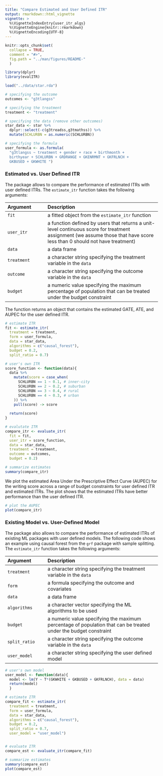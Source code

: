 ```yaml
---
title: "Compare Estimated and User Defined ITR"
output: rmarkdown::html_vignette
vignette: >
  %\VignetteIndexEntry{user_itr_algs}
  %\VignetteEngine{knitr::rmarkdown}
  %\VignetteEncoding{UTF-8}
---
```



```r
knitr::opts_chunk$set(
  collapse = TRUE,
  comment = "#>",
  fig.path = "../man/figures/README-"
  )

library(dplyr)
library(evalITR)

load("../data/star.rda")

# specifying the outcome
outcomes <- "g3tlangss"

# specifying the treatment
treatment <- "treatment"

# specifying the data (remove other outcomes)
star_data <- star %>% 
  dplyr::select(-c(g3treadss,g3tmathss)) %>%
  mutate(SCHLURBN = as.numeric(SCHLURBN))

# specifying the formula
user_formula <- as.formula(
  "g3tlangss ~ treatment + gender + race + birthmonth + 
  birthyear + SCHLURBN + GRDRANGE + GKENRMNT + GKFRLNCH + 
  GKBUSED + GKWHITE ")

```

###  Estimated vs. User Defined ITR

The package allows to compare the performance of estimated ITRs with user defined ITRs. The `estimate_itr` function takes the following arguments:

| Argument | Description              |
|:-------- | :------------------------|
| `fit`    | a fitted object from the `estimate_itr` function |
| `user_itr` | a function defined by users that returns a unit-level continuous score for treatment assignment (we assume those that have score less than 0 should not have treatment) |
| `data`   | a data frame   |
| `treatment` | a character string specifying the treatment variable in the `data` |
| `outcome` | a character string specifying the outcome variable in the `data` |
| `budget` | a numeric value specifying the maximum percentage of population that can be treated under the budget constraint |


The function returns an object that contains the estimated GATE, ATE, and AUPEC for the user defined ITR.

```r

# estimate ITR 
fit <- estimate_itr(
  treatment = treatment,
  form = user_formula,
  data = star_data,
  algorithms = c("causal_forest"),
  budget = 0.2,
  split_ratio = 0.7)

# user's own ITR
score_function <- function(data){
  data %>% 
    mutate(score = case_when(
      SCHLURBN == 1 ~ 0.1, # inner-city
      SCHLURBN == 2 ~ 0.2, # suburban
      SCHLURBN == 3 ~ 0.4, # rural
      SCHLURBN == 4 ~ 0.3, # urban
    )) %>%
    pull(score) -> score
    
  return(score)
}

# evalutate ITR
compare_itr <- evaluate_itr(
  fit = fit,
  user_itr = score_function,
  data = star_data,
  treatment = treatment,
  outcome = outcomes,
  budget = 0.2)

# summarize estimates
summary(compare_itr)
```

We plot the estimated Area Under the Prescriptive Effect Curve (AUPEC) for the writing score across a range of budget constraints for user defined ITR and estimated ITRs. The plot shows that the estimated ITRs have better performance than the user defined ITR.

```r
# plot the AUPEC 
plot(compare_itr)
```


### Existing Model vs. User-Defined Model

The package also allows to compare the performance of estimated ITRs of existing ML packages with user defined models. The following code shows an example using causal forest from the `grf` package with sample splitting. The `estimate_itr` function takes the following arguments:

| Argument | Description              |
|:-------- | :------------------------|
| `treatment` | a character string specifying the treatment variable in the `data` |
| `form`   | a formula specifying the outcome and covariates |
| `data`   | a data frame   |
| `algorithms` | a character vector specifying the ML algorithms to be used |
| `budget` | a numeric value specifying the maximum percentage of population that can be treated under the budget constraint |
| `split_ratio` | a character string specifying the outcome variable in the `data` |
| `user_model` | a character string specifying the user defined model |


```r

# user's own model
user_model <- function(data){
  model <- lm(Y ~ T*(GKWHITE + GKBUSED + GKFRLNCH), data = data)
  return(model)
  }

# estimate ITR
compare_fit <- estimate_itr(
  treatment = treatment,
  form = user_formula,
  data = star_data,
  algorithms = c("causal_forest"),
  budget = 0.2,
  split_ratio = 0.7,
  user_model = "user_model")


# evaluate ITR 
compare_est <- evaluate_itr(compare_fit)

# summarize estimates
summary(compare_est)
plot(compare_est)
```